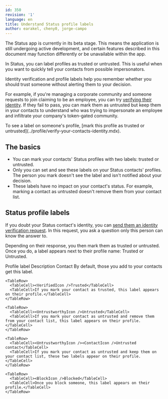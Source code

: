 ```yaml
---
id: 350
revision: '1'
language: en
title: Understand Status profile labels
author: earakel, cheny0, jorge-campo
---
```


<Admonition type="beta" status="Status app is currently in beta stage">
  The Status app is currently in its beta stage. This means the application is still undergoing active development, and certain features described in this document may function differently or be unavailable within the app.
</Admonition>

In Status, you can label profiles as trusted or untrusted. This is useful when you want to quickly tell your contacts from possible impersonators.

Identity verification and profile labels help you remember whether you should trust someone without alerting them to your decision.

For example, if you're managing a corporate community and someone requests to join claiming to be an employee, you can try [verifying their identity](./verify-your-contacts-identity.mdx). If they fail to pass, you can mark them as untrusted but keep them in your contacts to understand who was trying to impersonate an employee and infiltrate your company's token-gated community.

<Admonition type="info">
  To see a label on someone's profile, [mark this profile as trusted or untrusted](../profile/verify-your-contacts-identity.mdx).
</Admonition>

## The basics

- You can mark your contacts' Status profiles with two labels: trusted or untrusted.
- Only you can set and see these labels on your Status contacts' profiles. The person you mark doesn't see the label and isn't notified about your decision.
- These labels have no impact on your contact's status. For example, marking a contact as untrusted doesn't remove them from your contact list.

## Status profile labels

If you doubt your Status contact's identity, you can [send them an identity verification request](./verify-your-contacts-identity.mdx). In this request, you ask a question only this person can know the answer to.

Depending on their response, you then mark them as trusted or untrusted. Once you do, a label appears next to their profile name: <VerifiedIcon /> Trusted or <UntrustworthyIcon /> Untrusted.

<Table>
  <TableHead>
    <TableHeader>Profile label</TableHeader>
    <TableHeader>Description</TableHeader>
  </TableHead>

  <TableContent>
    <TableRow>
      <TableCell><ContactIcon />Contact</TableCell>
      <TableCell>By default, those you add to your contacts get this label.</TableCell>
    </TableRow>

    <TableRow>
      <TableCell><VerifiedIcon />Trusted</TableCell>
      <TableCell>If you mark your contact as trusted, this label appears on their profile.</TableCell>
    </TableRow>

    <TableRow>
      <TableCell><UntrustworthyIcon />Untrusted</TableCell>
      <TableCell>If you mark your contact as untrusted and remove them from your contact list, this label appears on their profile.</TableCell>
    </TableRow>

    <TableRow>
      <TableCell><UntrustworthyIcon /><ContactIcon />Untrusted contact</TableCell>
      <TableCell>If you mark your contact as untrusted and keep them on your contact list, these two labels appear on their profile.</TableCell>
    </TableRow>

    <TableRow>
      <TableCell><BlockIcon />Blocked</TableCell>
      <TableCell>Once you block someone, this label appears on their profile.</TableCell>
    </TableRow>
  </TableContent>
</Table>
